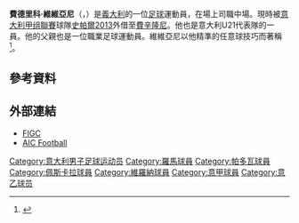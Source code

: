 '''費德里科·維維亞尼'''（{{lang-it|Federico Viviani}}，{{bd|1992年|3月24日}}）是[[義大利|義大利]]的一位[[足球|足球]]運動員，在場上司職中場。現時被[[意大利甲组聯賽|意大利甲组聯賽]]球隊[[史帕爾2013|史帕爾2013]]外借至[[弗羅西諾內足球俱樂部|費辛隆尼]]。他也是意大利U21代表隊的一員。他的父親也是一位職業足球運動員。維維亞尼以他精準的任意球技巧而著稱<ref>{{cite news|url=http://forzaitalianfootball.com/2013/11/italy-u21-3-0-northern-ireland-u21-late-double-secures-azzurrini-win/|title=Italy U21 3-0 Northern Ireland U21: Late Double Secures Azzurrini Win|date=14 November 2013|accessdate=14 November 2013|work=Forza Italian Football|archive-date=2016-08-18|archive-url=https://web.archive.org/web/20160818204026/http://forzaitalianfootball.com/2013/11/italy-u21-3-0-northern-ireland-u21-late-double-secures-azzurrini-win/|dead-url=no}}</ref>。

==參考資料==
{{reflist}}

==外部連結==
* [http://www.figc.it/nazionali/DettaglioConvocato?codiceConvocato=3663&squadra=9 FIGC] {{Wayback|url=http://www.figc.it/nazionali/DettaglioConvocato?codiceConvocato=3663&squadra=9 |date=20160304003131 }} {{it icon}}
* [http://aic.football.it/scheda/25494/viviani-federico.htm AIC Football] {{Wayback|url=http://aic.football.it/scheda/25494/viviani-federico.htm |date=20120511021111 }} {{it icon}}

{{DEFAULTSORT:Viviani, Federico}}
[[Category:意大利男子足球运动员|Category:意大利男子足球运动员]]
[[Category:羅馬球員|Category:羅馬球員]]
[[Category:帕多瓦球員|Category:帕多瓦球員]]
[[Category:佩斯卡拉球員|Category:佩斯卡拉球員]]
[[Category:維羅納球員|Category:維羅納球員]]
[[Category:意甲球員|Category:意甲球員]]
[[Category:意乙球员|Category:意乙球员]]